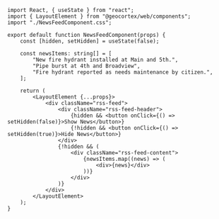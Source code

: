 ```tsx title="src/components/NewsFeedComponent/NewsFeedComponent.tsx"
import React, { useState } from "react";
import { LayoutElement } from "@geocortex/web/components";
import "./NewsFeedComponent.css";

export default function NewsFeedComponent(props) {
    const [hidden, setHidden] = useState(false);

    const newsItems: string[] = [
        "New fire hydrant installed at Main and 5th.",
        "Pipe burst at 4th and Broadview",
        "Fire hydrant reported as needs maintenance by citizen.",
    ];

    return (
        <LayoutElement {...props}>
            <div className="rss-feed">
                <div className="rss-feed-header">
                    {hidden && <button onClick={() => setHidden(false)}>Show News</button>}
                    {!hidden && <button onClick={() => setHidden(true)}>Hide News</button>}
                </div>
                {!hidden && (
                    <div className="rss-feed-content">
                        {newsItems.map((news) => (
                            <div>{news}</div>
                        ))}
                    </div>
                )}
            </div>
        </LayoutElement>
    );
}
```
